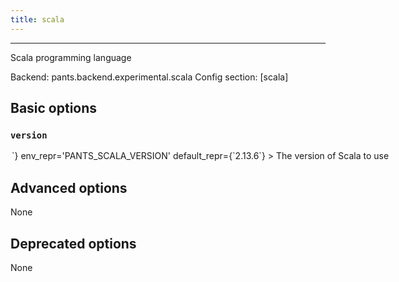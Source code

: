 ```yaml
---
title: scala
---
```



---


Scala programming language

Backend: <span className="color--primary">pants.backend.experimental.scala</span>
Config section: <span className="color--primary">[scala]</span>

<span className={styles.options}>

## Basic options


### `version`

<Option
  cli_repr={`--scala-version=<str>`}
  env_repr='PANTS_SCALA_VERSION'
  default_repr={`2.13.6`}
>

The version of Scala to use

</Option>

## Advanced options

None

## Deprecated options

None


</span>